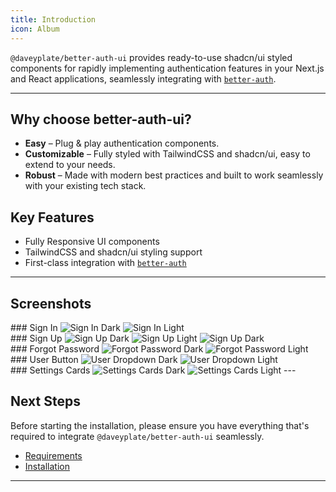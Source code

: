 ```yaml
---
title: Introduction
icon: Album
---
```


`@daveyplate/better-auth-ui` provides ready-to-use shadcn/ui styled components for rapidly implementing authentication features in your Next.js and React applications, seamlessly integrating with [`better-auth`](https://better-auth.com).

---

## Why choose better-auth-ui?

- **Easy** – Plug & play authentication components.
- **Customizable** – Fully styled with TailwindCSS and shadcn/ui, easy to extend to your needs.
- **Robust** – Made with modern best practices and built to work seamlessly with your existing tech stack.

## Key Features

- Fully Responsive UI components
- TailwindCSS and shadcn/ui styling support
- First-class integration with [`better-auth`](https://better-auth.com)

---

## Screenshots
<div className="grid grid-cols-2 gap-4">
    <div>
    ### Sign In
    <img alt="Sign In Dark" src="/screenshots/sign-in-dark.png" className="rounded-xl hidden dark:block w-sm" />
    <img alt="Sign In Light" src="/screenshots/sign-in-light.png" className="rounded-xl dark:hidden w-sm" />
    </div>
    <div>
    ### Sign Up
    <img alt="Sign Up Dark" src="/screenshots/sign-up-dark.png" className="rounded-xl hidden dark:block w-sm" />
    <img alt="Sign Up Light" src="/screenshots/sign-up-light.png" className="rounded-xl dark:hidden w-sm" />
    <img alt="Sign Up Dark" src="/screenshots/sign-up-dark.png" className="hidden dark:block w-sm" />
    </div>
    <div>
    ### Forgot Password
    <img alt="Forgot Password Dark" src="/screenshots/forgot-password-dark.png" className="rounded-xl hidden dark:block w-sm" />
    <img alt="Forgot Password Light" src="/screenshots/forgot-password-light.png" className="rounded-xl dark:hidden w-sm" />
    </div>
    <div>
    ### User Button
    <img alt="User Dropdown Dark" src="/screenshots/user-dropdown-dark.png" className="rounded-md border-r w-40 hidden dark:block" />
    <img alt="User Dropdown Light" src="/screenshots/user-dropdown-light.png" className="rounded-md border-r w-40 dark:hidden" />
    </div>
</div>
### Settings Cards
<img alt="Settings Cards Dark" src="/screenshots/settings-cards-dark.png" className="rounded-xl hidden dark:block w-lg" />
<img alt="Settings Cards Light" src="/screenshots/settings-cards-light.png" className="rounded-xl dark:hidden w-lg" />
---

## Next Steps

Before starting the installation, please ensure you have everything that's required to integrate `@daveyplate/better-auth-ui` seamlessly.

- [Requirements](/getting-started/requirements)
- [Installation](/getting-started/installation)

---